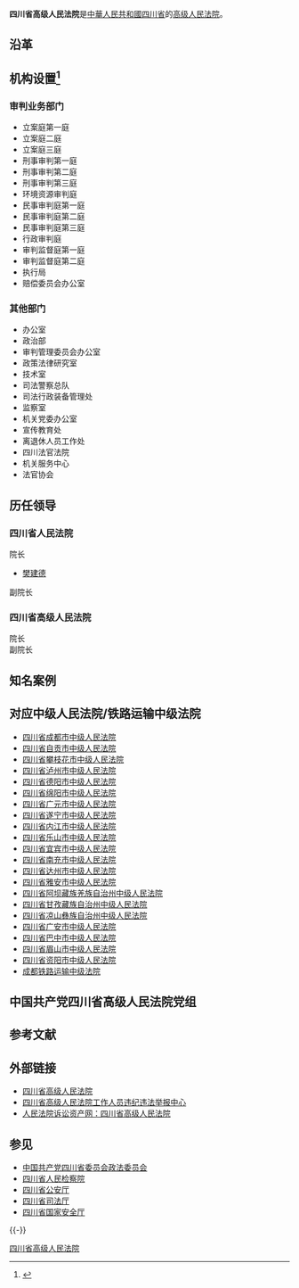 {{Expand|time=2013-02-15}}
{{Infobox PRCG
|机构名称=四川省高级人民法院
|标志1=National Emblem of the People's Republic of China.svg
|职位1=院长
|人员1=[[王树江|王树江]]
|衔级1=[[二级大法官|二级大法官]]
|上诉法院=[[中华人民共和国最高人民法院|中华人民共和国最高人民法院]]
|业务上级=[[中华人民共和国最高人民法院|中华人民共和国最高人民法院]]
|组织上级=[[四川省人民代表大会|四川省人民代表大会]]<br>[[四川省人民代表大会常务委员会|四川省人民代表大会常务委员会]]
|中共上级=[[中国共产党四川省委员会|中国共产党四川省委员会]]
|中共本级=中国共产党四川省高级人民法院党组
|机构类型=[[高级人民法院|高级人民法院]]
|行政级别=副省级
|授权法源=[[中华人民共和国宪法|中华人民共和国宪法]]
|组织法规=[[中华人民共和国人民法院组织法|中华人民共和国人民法院组织法]]
|地址1=[[四川省|四川省]][[成都市|成都市]][[金牛区|金牛区]]蜀汉路265号
|网站=四川省高级人民法院
|网址=http://www.sccourt.gov.cn
|成立时间=
|时期1=
|机构1=
}}

'''四川省高级人民法院'''是[[中華人民共和國|中華人民共和國]][[四川省|四川省]]的[[高级人民法院|高级人民法院]]。

==沿革==

==机构设置<ref name="gaikuo">{{cite web |title=四川省高级人民法院概况 |url=http://www.scsfgk.gov.cn/webapp/area/scsfgk/sfgk/fyjj/fyjj-main.jsp?jxlb=010101 |website=四川省高级人民法院官网 |accessdate=2020-03-31}}</ref>==
===审判业务部门===
*立案庭第一庭
*立案庭二庭
*立案庭三庭
*刑事审判第一庭
*刑事审判第二庭
*刑事审判第三庭
*环境资源审判庭
*民事审判庭第一庭
*民事审判庭第二庭
*民事审判庭第三庭
*行政审判庭
*审判监督庭第一庭
*审判监督庭第二庭
*执行局
*赔偿委员会办公室

===其他部门===
*办公室
*政治部
*审判管理委员会办公室
*政策法律研究室
*技术室
*司法警察总队
*司法行政装备管理处
*监察室
*机关党委办公室
*宣传教育处
*离退休人员工作处
*四川法官法院
*机关服务中心
*法官协会

==历任领导==
===四川省人民法院===
;院长
*[[樊建德|樊建德]]

;副院长

===四川省高级人民法院===
;院长
;副院长

==知名案例==

==对应中级人民法院/铁路运输中级法院==
*[[四川省成都市中级人民法院|四川省成都市中级人民法院]]
*[[四川省自贡市中级人民法院|四川省自贡市中级人民法院]]
*[[四川省攀枝花市中级人民法院|四川省攀枝花市中级人民法院]]
*[[四川省泸州市中级人民法院|四川省泸州市中级人民法院]]
*[[四川省德阳市中级人民法院|四川省德阳市中级人民法院]]
*[[四川省绵阳市中级人民法院|四川省绵阳市中级人民法院]]
*[[四川省广元市中级人民法院|四川省广元市中级人民法院]]
*[[四川省遂宁市中级人民法院|四川省遂宁市中级人民法院]]
*[[四川省内江市中级人民法院|四川省内江市中级人民法院]]
*[[四川省乐山市中级人民法院|四川省乐山市中级人民法院]]
*[[四川省宜宾市中级人民法院|四川省宜宾市中级人民法院]]
*[[四川省南充市中级人民法院|四川省南充市中级人民法院]]
*[[四川省达州市中级人民法院|四川省达州市中级人民法院]]
*[[四川省雅安市中级人民法院|四川省雅安市中级人民法院]]
*[[四川省阿坝藏族羌族自治州中级人民法院|四川省阿坝藏族羌族自治州中级人民法院]]
*[[四川省甘孜藏族自治州中级人民法院|四川省甘孜藏族自治州中级人民法院]]
*[[四川省凉山彝族自治州中级人民法院|四川省凉山彝族自治州中级人民法院]]
*[[四川省广安市中级人民法院|四川省广安市中级人民法院]]
*[[四川省巴中市中级人民法院|四川省巴中市中级人民法院]]
*[[四川省眉山市中级人民法院|四川省眉山市中级人民法院]]
*[[四川省资阳市中级人民法院|四川省资阳市中级人民法院]]
*[[成都铁路运输中级法院|成都铁路运输中级法院]]

==中国共产党四川省高级人民法院党组==

==参考文献==
{{Reflist}}

==外部链接== 
*[http://www.sccourt.gov.cn/ 四川省高级人民法院]{{Wayback|url=http://www.sccourt.gov.cn/ |date=20100817055638 }}
*[http://jubao.court.gov.cn/sch 四川省高级人民法院工作人员违纪违法举报中心]{{Wayback|url=http://jubao.court.gov.cn/sch |date=20170415201016 }}
*[https://web.archive.org/web/20170415104047/http://www.rmfysszc.gov.cn/statichtml/rm_sindex/112/rm_sindex.shtml 人民法院诉讼资产网：四川省高级人民法院]

==参见==
*[[中国共产党四川省委员会政法委员会|中国共产党四川省委员会政法委员会]]
*[[四川省人民检察院|四川省人民检察院]]
*[[四川省公安厅|四川省公安厅]]
*[[四川省司法厅|四川省司法厅]]
*[[四川省国家安全厅|四川省国家安全厅]]

{{-}}
{{中华人民共和国各省级行政区|审判机关}}
{{中华人民共和国法院|地}}
[[Category:四川省高级人民法院|]]